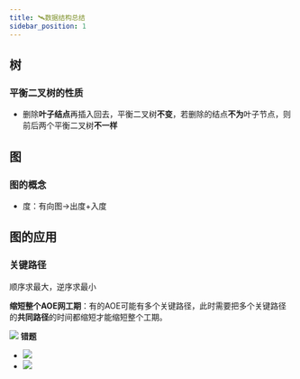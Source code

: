 ```yaml
---
title: 🛰️数据结构总结
sidebar_position: 1
---
```


## 树

### 平衡二叉树的性质

- 删除**叶子结点**再插入回去，平衡二叉树**不变**，若删除的结点**不为**叶子节点，则前后两个平衡二叉树**不一样**

## 图

### 图的概念

- 度：有向图->出度+入度

## 图的应用

### 关键路径

顺序求最大，逆序求最小

**缩短整个AOE网工期**：有的AOE可能有多个关键路径，此时需要把多个关键路径的**共同路径**的时间都缩短才能缩短整个工期。

![](https://skywalkerch-1303839378.cos.ap-nanjing.myqcloud.com/202311122237400.svg)
**错题**
- ![](https://skywalkerch-1303839378.cos.ap-nanjing.myqcloud.com/202311122233466.jpg)
- ![](https://skywalkerch-1303839378.cos.ap-nanjing.myqcloud.com/202311122233467.jpg)
